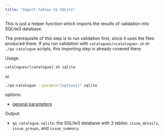 ```yaml
---
title: "Import tables to SQLite"
---
```


This is just a helper function which imports the results of validation into
SQLite3 database.

The prerequisite of this step is to run validation first, since it uses the
files produced there. If you run validation with `catalogues/<catalogue>.sh` or
`./qa-catalogue` scripts, this importing step is already covered there.

Usage:
```bash
catalogues/[catalogue].sh sqlite
```
or
```bash
./qa-catalogue --params="[options]" sqlite
```

options:

* [general parameters](#general-parameters)

Output:

* `qa_catalogue.sqlite`: the SQLite3 database with 3 tables: `issue_details`,
`issue_groups`, and `issue_summary`.
